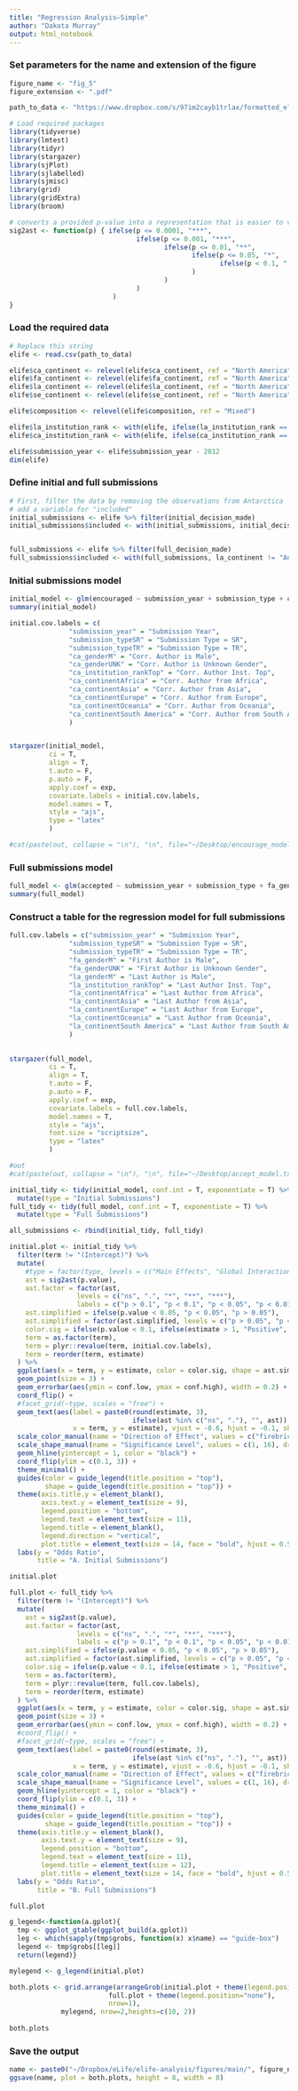 ```yaml
---
title: "Regression Analysis—Simple"
author: "Dakota Murray"
output: html_notebook
---
```



### Set parameters for the name and extension of the figure
```r
figure_name <- "fig_5"
figure_extension <- ".pdf"

path_to_data <- "https://www.dropbox.com/s/97im2cayb1trlax/formatted_elife.csv?dl=1"
```

```r
# Load required packages
library(tidyverse)
library(lmtest)
library(tidyr)
library(stargazer)
library(sjPlot)
library(sjlabelled)
library(sjmisc)
library(grid)
library(gridExtra)
library(broom)

# converts a provided p-value into a representation that is easier to visualize
sig2ast <- function(p) { ifelse(p <= 0.0001, "***", 
                                ifelse(p <= 0.001, "***", 
                                       ifelse(p <= 0.01, "**", 
                                              ifelse(p <= 0.05, "*", 
                                                     ifelse(p < 0.1, ".", "ns")
                                              )
                                       )
                                )
                          )
}
```

### Load the required data
```r
# Replace this string 
elife <- read.csv(path_to_data)

elife$ca_continent <- relevel(elife$ca_continent, ref = "North America")
elife$fa_continent <- relevel(elife$fa_continent, ref = "North America")
elife$la_continent <- relevel(elife$la_continent, ref = "North America")
elife$se_continent <- relevel(elife$se_continent, ref = "North America")

elife$composition <- relevel(elife$composition, ref = "Mixed")

elife$la_institution_rank <- with(elife, ifelse(la_institution_rank == "Top", "Top", "Sandard/Unranked/Unknown"))
elife$ca_institution_rank <- with(elife, ifelse(ca_institution_rank == "Top", "Top", "Sandard/Unranked/Unknown"))

elife$submission_year <- elife$submission_year - 2012
dim(elife)
```


### Define initial and full submissions
```r
# First, filter the data by removing the observations from Antarctica 
# add a variable for "included"
initial_submissions <- elife %>% filter(initial_decision_made)
initial_submissions$included <- with(initial_submissions, initial_decision_made & ca_continent != "Antarctica" & !is.na(ca_institution_rank) & !is.na(ca_gender) & !is.na(ca_se_dist))


full_submissions <- elife %>% filter(full_decision_made)
full_submissions$included <- with(full_submissions, la_continent != "Antarctica" & fa_continent != "Antarctica" & !is.na(la_gender) & la_gender != "UNK" & composition != "Uncertain" & !is.na(la_reviewer_dist) & !is.na(la_reviewer_dist_zero) & !is.na(la_institution_rank) & !is.na(la_continent) & !is.na(fa_gender))
```


### Initial submissions model
```r
initial_model <- glm(encouraged ~ submission_year + submission_type + ca_gender + ca_institution_rank + ca_continent, data = subset(initial_submissions, included), family = "binomial")
summary(initial_model)
```



```r
initial.cov.labels = c(
               "submission_year" = "Submission Year", 
               "submission_typeSR" = "Submission Type = SR", 
               "submission_typeTR" = "Submission Type = TR", 
               "ca_genderM" = "Corr. Author is Male",
               "ca_genderUNK" = "Corr. Author is Unknown Gender",
               "ca_institution_rankTop" = "Corr. Author Inst. Top",
               "ca_continentAfrica" = "Corr. Author from Africa",
               "ca_continentAsia" = "Corr. Author from Asia",
               "ca_continentEurope" = "Corr. Author from Europe",
               "ca_continentOceania" = "Corr. Author from Oceania",
               "ca_continentSouth America" = "Corr. Author from South America"
               )


stargazer(initial_model, 
          ci = T, 
          align = T,
          t.auto = F,
          p.auto = F,
          apply.coef = exp,
          covariate.labels = initial.cov.labels, 
          model.names = T,
          style = "ajs",
          type = "latex"
          )

#cat(paste(out, collapse = "\n"), "\n", file="~/Desktop/encourage_model.txt", append=F)
```


### Full submissions model
```r
full_model <- glm(accepted ~ submission_year + submission_type + fa_gender + la_gender + la_institution_rank + la_continent, data = subset(full_submissions, included), family = "binomial")
summary(full_model)
```

### Construct a table for the regression model for full submissions
```r
full.cov.labels = c("submission_year" = "Submission Year", 
               "submission_typeSR" = "Submission Type = SR", 
               "submission_typeTR" = "Submission Type = TR", 
               "fa_genderM" = "First Author is Male",
               "fa_genderUNK" = "First Author is Unknown Gender",
               "la_genderM" = "Last Author is Male",
               "la_institution_rankTop" = "Last Author Inst. Top",
               "la_continentAfrica" = "Last Author from Africa",
               "la_continentAsia" = "Last Author from Asia",
               "la_continentEurope" = "Last Author from Europe",
               "la_continentOceania" = "Last Author from Oceania",
               "la_continentSouth America" = "Last Author from South America"
               )
               

stargazer(full_model, 
          ci = T, 
          align = T, 
          t.auto = F,
          p.auto = F,
          apply.coef = exp,
          covariate.labels = full.cov.labels, 
          model.names = T,
          style = "ajs",
          font.size = "scriptsize",
          type = "latex"
          )

#out
#cat(paste(out, collapse = "\n"), "\n", file="~/Desktop/accept_model.txt", append=TRUE)
```







```r
initial_tidy <- tidy(initial_model, conf.int = T, exponentiate = T) %>%
  mutate(type = "Initial Submissions")
full_tidy <- tidy(full_model, conf.int = T, exponentiate = T) %>%
  mutate(type = "Full Submissions")

all_submissions <- rbind(initial_tidy, full_tidy)
```


```r
initial.plot <- initial_tidy %>%
  filter(term != "(Intercept)") %>%
  mutate(
    #type = factor(type, levels = c("Main Effects", "Global Interactions")),
    ast = sig2ast(p.value),
    ast.factor = factor(ast, 
                 levels = c("ns", ".", "*", "**", "***"), 
                 labels = c("p > 0.1", "p < 0.1", "p < 0.05", "p < 0.01", "p < 0.001")),
    ast.simplified = ifelse(p.value < 0.05, "p < 0.05", "p > 0.05"),
    ast.simplified = factor(ast.simplified, levels = c("p > 0.05", "p < 0.05")),
    color.sig = ifelse(p.value < 0.1, ifelse(estimate > 1, "Positive", "Negative"), "Not Signigicant"),
    term = as.factor(term),
    term = plyr::revalue(term, initial.cov.labels),
    term = reorder(term, estimate)
  ) %>%
  ggplot(aes(x = term, y = estimate, color = color.sig, shape = ast.simplified)) +
  geom_point(size = 3) +
  geom_errorbar(aes(ymin = conf.low, ymax = conf.high), width = 0.2) +
  coord_flip() +
  #facet_grid(~type, scales = "free") +
  geom_text(aes(label = paste0(round(estimate, 3), 
                               ifelse(ast %in% c("ns", "."), "", ast)), 
                x = term, y = estimate), vjust = -0.6, hjust = -0.1, show.legend = F) +
  scale_color_manual(name = "Direction of Effect", values = c("firebrick", "grey", "blue")) +
  scale_shape_manual(name = "Significance Level", values = c(1, 16), drop = F) +
  geom_hline(yintercept = 1, color = "black") +
  coord_flip(ylim = c(0.1, 3)) +
  theme_minimal() +
  guides(color = guide_legend(title.position = "top"),
         shape = guide_legend(title.position = "top")) +
  theme(axis.title.y = element_blank(),
        axis.text.y = element_text(size = 9),
        legend.position = "bottom",
        legend.text = element_text(size = 11),
        legend.title = element_blank(),
        legend.direction = "vertical",
        plot.title = element_text(size = 14, face = "bold", hjust = 0.5)) +
  labs(y = "Odds Ratio",
       title = "A. Initial Submissions")

initial.plot 
```

```r
full.plot <- full_tidy %>%
  filter(term != "(Intercept)") %>%
  mutate(
    ast = sig2ast(p.value),
    ast.factor = factor(ast, 
                 levels = c("ns", ".", "*", "**", "***"), 
                 labels = c("p > 0.1", "p < 0.1", "p < 0.05", "p < 0.01", "p < 0.001")),
    ast.simplified = ifelse(p.value < 0.05, "p < 0.05", "p > 0.05"),
    ast.simplified = factor(ast.simplified, levels = c("p > 0.05", "p < 0.05")),
    color.sig = ifelse(p.value < 0.1, ifelse(estimate > 1, "Positive", "Negative"), "Not Signigicant"),
    term = as.factor(term),
    term = plyr::revalue(term, full.cov.labels),
    term = reorder(term, estimate)
  ) %>%
  ggplot(aes(x = term, y = estimate, color = color.sig, shape = ast.simplified)) +
  geom_point(size = 3) +
  geom_errorbar(aes(ymin = conf.low, ymax = conf.high), width = 0.2) +
  #coord_flip() +
  #facet_grid(~type, scales = "free") +
  geom_text(aes(label = paste0(round(estimate, 3), 
                               ifelse(ast %in% c("ns", "."), "", ast)), 
                x = term, y = estimate), vjust = -0.6, hjust = -0.1, show.legend = F) +
  scale_color_manual(name = "Direction of Effect", values = c("firebrick", "grey", "blue")) +
  scale_shape_manual(name = "Significance Level", values = c(1, 16), drop = F) +
  geom_hline(yintercept = 1, color = "black") +
  coord_flip(ylim = c(0.1, 3)) +
  theme_minimal() +
  guides(color = guide_legend(title.position = "top"),
         shape = guide_legend(title.position = "top")) +
  theme(axis.title.y = element_blank(),
        axis.text.y = element_text(size = 9),
        legend.position = "bottom",
        legend.text = element_text(size = 11),
        legend.title = element_text(size = 12),
        plot.title = element_text(size = 14, face = "bold", hjust = 0.5)) +
  labs(y = "Odds Ratio",
       title = "B. Full Submissions")

full.plot
```
  
  
```r
g_legend<-function(a.gplot){
  tmp <- ggplot_gtable(ggplot_build(a.gplot))
  leg <- which(sapply(tmp$grobs, function(x) x$name) == "guide-box")
  legend <- tmp$grobs[[leg]]
  return(legend)}

mylegend <- g_legend(initial.plot)

both.plots <- grid.arrange(arrangeGrob(initial.plot + theme(legend.position="none"),
                         full.plot + theme(legend.position="none"),
                         nrow=1),
             mylegend, nrow=2,heights=c(10, 2))
  
both.plots
```


### Save the output
```r
name <- paste0("~/Dropbox/eLife/elife-analysis/figures/main/", figure_name, figure_extension)
ggsave(name, plot = both.plots, height = 8, width = 8)
```

